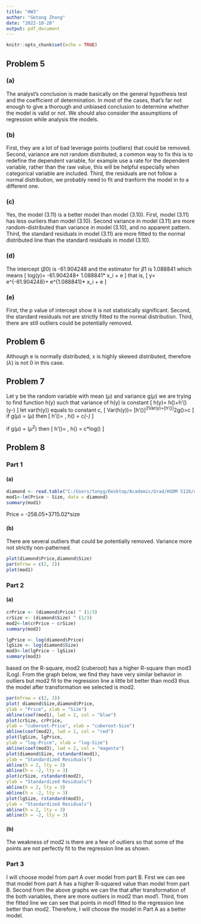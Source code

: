 ---
title: "HW3"
author: "Getong Zhong"
date: "2022-10-28"
output: pdf_document
---

```{r setup, include=FALSE}
knitr::opts_chunk$set(echo = TRUE)
```

## Problem 5

### (a)
The analyst's conclusion is made basically on the general hypothesis test and the coefficient of determination. In most of the cases, that's far not enough to give a thorough and unbiased conclusion to determine whether the model is valid or not. We should also consider the assumptions of regression while analysis the models.

### (b)
First, they are a lot of bad leverage points (outliers) that could be removed. Second, variance are not random distributed, a common way to fix this is to redefine the dependent variable, for example use a rate for the dependent variable, rather than the raw value, this will be helpful especially when categorical variable are included.  Third, the residuals are not follow a normal distribution, we probably need to fit and tranform the model in to a different one.

### (c)
Yes, the model (3.11) is a better model than model (3.10). First, model (3.11) has less ourliers than model (3.10). Second variance in model (3.11) are more random-distributed than variance in model (3.10), and no apparent pattern. Third, the standard residuals in model (3.11) are more fitted to the normal distributed line than the standard residuals in model (3.10).

### (d)
The intercept ($\beta0$) is -61.904248 and the estimator for $\beta1$ is 1.088841 which means 
\[
log(y)= -61.904248+ 1.088841* x_i + e
\]
that is,
\[
y= e^{-61.904248}+ e^{1.088841}* x_i + e 
\]

### (e)
First, the p value of intercept show it is not statistically significant. Second, the standard residuals not are strictly fitted to the normal distribution. Third, there are still outliers could be potentially removed. 

## Problem 6
Although e is normally distributed, x is highly skewed distributed, therefore ($\lambda$) is not 0 in this case.

## Problem 7
Let y be the random variable with mean ($\mu$) and variance g($\mu$) we are trying to find function h(y) such that variance of h(y) is constant
\[
h(y)= h(\mu)+h'(\mu)(y-\mu)
\]
let var(h(y)) equals to constant c,
\[
Var(h(y))= [h'(\mu)]^2Var(y)=[h'(\mu)]^2g(\mu)=c
\]
if g($\mu$) = ($\mu$) then 
\[
h'(\mu)= \sqrt \frac{c}{\mu},
h(\mu) = \sqrt c*(-\frac{1}{2})*\sqrt\mu
\]
  
if g($\mu$) =  ($\mu^2$) then
\[
h'(\mu)= \sqrt \frac{c}{\mu},
h(\mu) = \sqrt c*log(\mu)
\]

## Problem 8
### Part 1
#### (a)
```{r}
diamond <- read.table("C:/Users/tonyg/Desktop/Academic/Grad/HUDM 5126/diamonds.txt", header = TRUE)
mod1<-lm(Price ~ Size, data = diamond)
summary(mod1)
```
Price = -258.05+3715.02*size

#### (b)
There are several outliers that could be potentially removed. Variance more not strictly non-patterned.
```{r}
plot(diamond$Price,diamond$Size)
par(mfrow = c(2, 2))
plot(mod1)
```

### Part 2
#### (a)
```{r}
crPrice <- (diamond$Price) ^ (1/3)
crSize <- (diamond$Size) ^ (1/3)
mod2<-lm(crPrice ~ crSize)
summary(mod2)
```

```{r}
lgPrice <- log(diamond$Price) 
lgSize <- log(diamond$Size) 
mod3<-lm(lgPrice ~ lgSize)
summary(mod3)
```

based on the R-square, mod2 (cuberoot) has a higher R-square than mod3 (Log). From the graph below, we find they have very similar behavior in outliers but mod2 fit to the regression line a little bit better than mod3 thus the model after transformation we selected is mod2. 
```{r}
par(mfrow = c(2, 3))
plot( diamond$Size,diamond$Price,
ylab = "Price", xlab = "Size")
abline(coef(mod1), lwd = 2, col = "blue")
plot(crSize, crPrice,
ylab = "cuberoot-Price", xlab = "cuberoot-Size")
abline(coef(mod2), lwd = 2, col = "red")
plot(lgSize, lgPrice,
ylab = "log-Price", xlab = "log-Size")
abline(coef(mod3), lwd = 2, col = "magenta")
plot(diamond$Size, rstandard(mod1),
ylab = "Standardized Residuals")
abline(h = 2, lty = 3)
abline(h = -2, lty = 3)
plot(crSize, rstandard(mod2),
ylab = "Standardized Residuals")
abline(h = 2, lty = 3)
abline(h = -2, lty = 3)
plot(lgSize, rstandard(mod3),
ylab = "Standardized Residuals")
abline(h = 2, lty = 3)
abline(h = -2, lty = 3)
```

#### (b)
The weakness of mod2 is there are a few of outliers so that some of the points are not perfectly fit to the regression line as shown.

### Part 3
I will choose model from part A over model from part B. First we can see that model from part A has a higher R-squared value than model from part B. Second from the above graphs we can the that after transformation of the both variables, there are more outliers in mod2 than mod1. Third, from the fitted line we can see that points in mod1 fitted to the regression line better than mod2. Therefore, I will choose the model in Part A as a better model. 